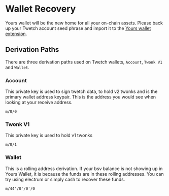 
# Wallet Recovery

Yours wallet will be the new home for all your on-chain assets. Please back up your Twetch account seed phrase and import it to the [Yours wallet extension](https://yours.org).

## Derivation Paths

There are three derivation paths used on Twetch wallets, `Account`, `Twonk V1` and `Wallet`.

### Account

This private key is used to sign twetch data, to hold v2 twonks and is the primary wallet address keypair. This is the address you would see when looking at your receive address.

```text filename="Account Derivation"
m/0/0
```

### Twonk V1

This private key is used to hold v1 twonks

```text filename="Twonk V1 Derivation"
m/0/1
```

### Wallet

This is a rolling address derivation. If your bsv balance is not showing up in Yours Wallet, it is because the funds are in these rolling addresses. You can try using electrum or simply cash to recover these funds.

```text filename="Wallet Derivation"
m/44'/0'/0'/0
```
<Accounts />
